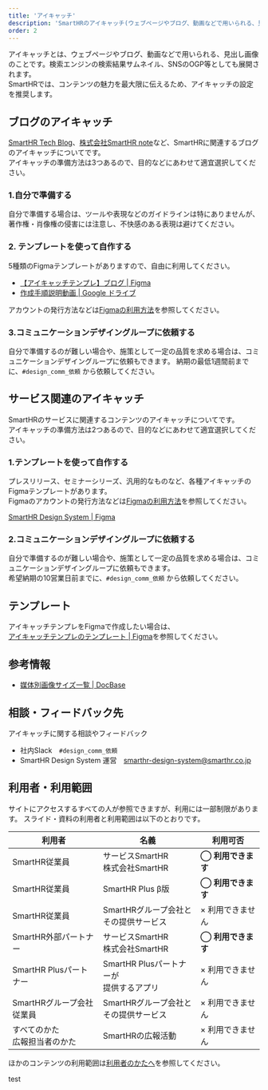 ```yaml
---
title: 'アイキャッチ'
description: 'SmartHRのアイキャッチ(ウェブページやブログ、動画などで用いられる、見出し画像)についてまとめています'
order: 2
---
```


アイキャッチとは、ウェブページやブログ、動画などで用いられる、見出し画像のことです。検索エンジンの検索結果サムネイル、SNSのOGP等としても展開されます。  
SmartHRでは、コンテンツの魅力を最大限に伝えるため、アイキャッチの設定を推奨します。

## ブログのアイキャッチ
[SmartHR Tech Blog](https://tech.smarthr.jp/)、[株式会社SmartHR note](https://note.com/smarthr_co/)など、SmartHRに関連するブログのアイキャッチについてです。  
アイキャッチの準備方法は3つあるので、目的などにあわせて適宜選択してください。

### 1.自分で準備する

自分で準備する場合は、ツールや表現などのガイドラインは特にありませんが、著作権・肖像権の侵害には注意し、不快感のある表現は避けてください。  

### 2. テンプレートを使って自作する

5種類のFigmaテンプレートがありますので、自由に利用してください。  
- [【アイキャッチテンプレ】ブログ | Figma](https://www.figma.com/file/2cPeunVF3XIEWReJyKzI7l/%E3%80%90%E3%82%A2%E3%82%A4%E3%82%AD%E3%83%A3%E3%83%83%E3%83%81%E3%83%86%E3%83%B3%E3%83%97%E3%83%AC%E3%80%91%E3%83%96%E3%83%AD%E3%82%B0?type=design&node-id=0%3A1&t=k3R14RLQF69NWl8k-1)
- [作成手順説明動画 | Google ドライブ](https://drive.google.com/file/d/1YyA4d9rfWxy4c3aZxzN31MUDWihZ67vt/view)

アカウントの発行方法などは[Figmaの利用方法](https://smarthr.design/operational-guideline/figma-operation/)を参照してください。

### 3.コミュニケーションデザイングループに依頼する

自分で準備するのが難しい場合や、施策として一定の品質を求める場合は、コミュニケーションデザイングループに依頼もできます。
納期の最低1週間前までに、`#design_comm_依頼` から依頼してください。

## サービス関連のアイキャッチ

SmartHRのサービスに関連するコンテンツのアイキャッチについてです。  
アイキャッチの準備方法は2つあるので、目的などにあわせて適宜選択してください。

### 1.テンプレートを使って自作する

プレスリリース、セミナーシリーズ、汎用的なものなど、各種アイキャッチのFigmaテンプレートがあります。  
Figmaのアカウントの発行方法などは[Figmaの利用方法](https://smarthr.design/operational-guideline/figma-operation/)を参照してください。

[SmartHR Design System | Figma](https://www.figma.com/files/1060306416490725543/project/23431461/SmartHR-Design-System?fuid=667190090936194812)

### 2.コミュニケーションデザイングループに依頼する

自分で準備するのが難しい場合や、施策として一定の品質を求める場合は、コミュニケーションデザイングループに依頼もできます。  
希望納期の10営業日前までに、`#design_comm_依頼` から依頼してください。

## テンプレート
アイキャッチテンプレをFigmaで作成したい場合は、  
[アイキャッチテンプレのテンプレート | Figma](https://www.figma.com/file/c6OpkQMWxlDAxiaFcSDZVz/%E3%82%A2%E3%82%A4%E3%82%AD%E3%83%A3%E3%83%83%E3%83%81%E3%83%86%E3%83%B3%E3%83%97%E3%83%AC%E3%81%AE%E3%83%86%E3%83%B3%E3%83%97%E3%83%AC%E3%83%BC%E3%83%88?type=design&node-id=1012%3A23&mode=design&t=eADt1bUVfilxJHPM-1)を参照してください。

## 参考情報
- [媒体別画像サイズ一覧 | DocBase](https://smarthr-inc.docbase.io/posts/1405006)

## 相談・フィードバック先
アイキャッチに関する相談やフィードバック  
- 社内Slack　`#design_comm_依頼`
- SmartHR Design System 運営　smarthr-design-system@smarthr.co.jp  


## 利用者・利用範囲

サイトにアクセスするすべての人が参照できますが、利用には一部制限があります。
スライド・資料の利用者と利用範囲は以下のとおりです。

<TableWrapper>
  <table>
    <thead>
      <tr>
        <th>利用者</th>
        <th>名義</th>
        <th>利用可否</th>
      </tr>
    </thead>
    <tbody>
      <tr>
        <td>SmartHR従業員</td>
        <td>サービスSmartHR<br/>株式会社SmartHR</td>
        <td><strong>◯ 利用できます</strong></td>
      </tr>
      <tr>
        <td>SmartHR従業員</td>
        <td>SmartHR Plus β版</td>
        <td><strong>◯ 利用できます</strong></td>
      </tr>
      <tr>
        <td>SmartHR従業員</td>
        <td>SmartHRグループ会社と<br/>その提供サービス</td>
        <td>× 利用できません</td>
      </tr>
      <tr>
        <td>SmartHR外部パートナー</td>
        <td>サービスSmartHR<br/>株式会社SmartHR</td>
        <td><strong>◯ 利用できます</strong></td>
      </tr>
      <tr>
        <td>SmartHR Plusパートナー</td>
        <td>SmartHR Plusパートナーが<br/>提供するアプリ</td>
        <td>× 利用できません</td>
      </tr>
      <tr>
        <td>SmartHRグループ会社<br/>従業員</td>
        <td>SmartHRグループ会社と<br/>その提供サービス</td>
        <td>× 利用できません</td>
      </tr>
      <tr>
        <td>すべてのかた<br/>広報担当者のかた</td>
        <td>SmartHRの広報活動</td>
        <td>× 利用できません</td>
      </tr>
    </tbody>
  </table>
</TableWrapper>

ほかのコンテンツの利用範囲は[利用者のかたへ](/introduction/user/)を参照してください。


test